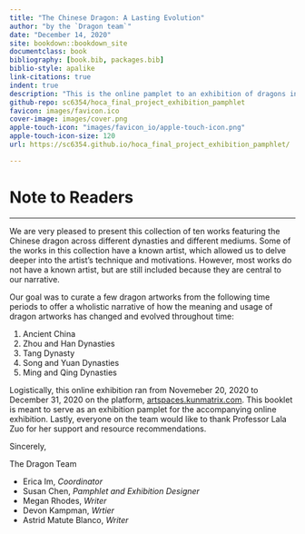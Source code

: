 ```yaml
--- 
title: "The Chinese Dragon: A Lasting Evolution"
author: "by the `Dragon team`"
date: "December 14, 2020"
site: bookdown::bookdown_site
documentclass: book
bibliography: [book.bib, packages.bib]
biblio-style: apalike
link-citations: true 
indent: true
description: "This is the online pamplet to an exhibition of dragons in Chinese art. This is part of a final curation project for History of Chinese Art at NYU Shanghai Fall 2020."
github-repo: sc6354/hoca_final_project_exhibition_pamphlet
favicon: images/favicon.ico
cover-image: images/cover.png
apple-touch-icon: "images/favicon_io/apple-touch-icon.png"
apple-touch-icon-size: 120
url: https://sc6354.github.io/hoca_final_project_exhibition_pamphlet/

---
```


# Note to Readers {-}

---

We are very pleased to present this collection of ten works featuring the Chinese dragon across different dynasties and different mediums. Some of the works in this collection have a known artist, which allowed us to delve deeper into the artist's technique and motivations. However, most works do not have a known artist, but are still included because they are central to our narrative. 

Our goal was to curate a few dragon artworks from the following time periods to offer a wholistic narrative of how the meaning and usage of dragon artworks has changed and evolved throughout time:

1. Ancient China 
2. Zhou and Han Dynasties
3. Tang Dynasty 
4. Song and Yuan Dynasties
5. Ming and Qing Dynasties
 
Logistically, this online exhibition ran from Novemeber 20, 2020 to December 31, 2020 on the platform, [artspaces.kunmatrix.com](https://artspaces.kunstmatrix.com/en/exhibition/3398947/the-chinese-dragon-a-lasting-evolution){target="blank"}. This booklet is meant to serve as an exhibition pamplet for the accompanying online exhibition. Lastly, everyone on the team would like to thank Professor Lala Zuo for her support and resource recommendations. 

Sincerely, 

The Dragon Team 

- Erica Im, *Coordinator*
- Susan Chen, *Pamphlet and Exhibition Designer*
- Megan Rhodes, *Writer*
- Devon Kampman, *Wrtier*
- Astrid Matute Blanco, *Writer*

